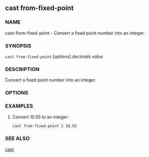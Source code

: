 
## cast from-fixed-point

### NAME

cast-from-fixed-point - Convert a fixed point number into an integer.

### SYNOPSIS

`cast from-fixed-point` [*options*] _decimals_ _value_

### DESCRIPTION

Convert a fixed point number into an integer.

### OPTIONS

<CommonOptions />

### EXAMPLES

1. Convert 10.55 to an integer:
   ```sh
   cast from-fixed-point 2 10.55
   ```

### SEE ALSO

[cast](/reference/cast/cast.mdx)
